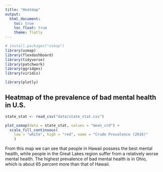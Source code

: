 ```yaml
---
title: "Heatmap"
output: 
  html_document:
    toc: true
    toc_float: true
    theme: flatly
---
```

```r

# install.packages("usmap")
library(usmap)
library(flexdashboard)
library(tidyverse)
library(patchwork)
library(ggridges)
library(viridis)

library(plotly)
```

## Heatmap of the prevalence of bad mental health in U.S.

```r
state_stat <- read_csv("data/state_stat.csv")

plot_usmap(data = state_stat, values = "mean_crd") +
  scale_fill_continuous(
    low = "white", high = "red", name = "Crude Prevalence (2016)"
    )
```

From this map we can see that people in Hawaii possess the best mental health, while people in the Great Lakes region suffer from a relatively worse mental health. The highest prevalence of bad mental health is in Ohio, which is about 65 percent more than that of Hawaii. 

